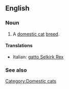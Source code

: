 ==English==

===Noun===
{{en-noun|sg=[[Selkirk Rex]]}}

# A [[domestic cat]] [[breed]].

====Translations====
{{top}}
*Italian: [[gatto Selkirk Rex]]
{{mid}}

{{bottom}}

===See also===
{{wikipedia|Selkirk Rex}}
{{commonscat|Selkirk Rex}}

[[Category:Domestic cats]]